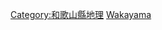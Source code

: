 {{日本行政區劃分類導航|島嶼}}
{{commonscat|Islands of Wakayama prefecture}}

[[Category:和歌山縣地理|Category:和歌山縣地理]]
[[Category:日本各都道府縣島嶼|Wakayama]]